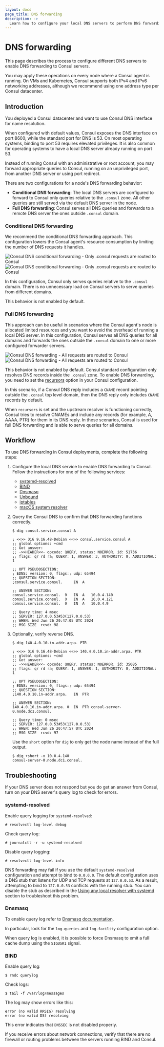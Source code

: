 ```yaml
---
layout: docs
page_title: DNS forwarding
description: ->
  Learn how to configure your local DNS servers to perform DNS forwarding to Consul servers.
---
```


# DNS forwarding

This page describes the process to configure different DNS servers to enable DNS forwarding to Consul servers.

You may apply these operations on every node where a Consul agent is running. On VMs and Kubernetes, Consul supports both IPv4 and IPv6 networking addresses, although we recommend using one address type per Consul datacenter.

## Introduction

You deployed a Consul datacenter and want to use Consul DNS interface for name resolution.

When configured with default values, Consul exposes the DNS interface on port
8600, while the standard port for DNS is 53. On most operating systems,
binding to port 53 requires elevated privileges. It is also common for 
operating systems to have a local DNS server already running on port 53.

Instead of running Consul with an administrative or root account, you may forward appropriate queries to Consul, running on an unprivileged port, from another DNS server or using port redirect.

There are two configurations for a node's DNS forwarding behavior:

 - **Conditional DNS forwarding**: The local DNS servers are configured to forward to Consul only queries relative to the `.consul` zone. All other queries are still served via the default DNS server in the node.
 - **Full DNS forwarding**: Consul serves all DNS queries and forwards to a remote DNS server the ones outside `.consul` domain.

### Conditional DNS forwarding

We recommend the conditional DNS forwarding approach. This configuration lowers the Consul agent's resource consumption by limiting the number of DNS requests it handles.

![Consul DNS conditional forwarding - Only .consul requests are routed to Consul](/img/consul-dns-conditional-forwarding.png#light-theme-only)
![Consul DNS conditional forwarding - Only .consul requests are routed to Consul](/img/consul-dns-conditional-forwarding-dark.png#dark-theme-only)

In this configuration, Consul only serves queries relative to the `.consul` domain. There is no unnecessary load on Consul servers to serve queries from different domains.

This behavior is not enabled by default.

### Full DNS forwarding

This approach can be useful in scenarios where the Consul agent's node is allocated limited resources and you want to avoid the overhead of running a local DNS server. In this configuration, Consul serves all DNS queries for all domains and forwards the ones outside the `.consul` domain to one or more configured forwarder servers.

![Consul DNS forwarding - All requests are routed to Consul](/img/consul-dns-forwarding.png#light-theme-only)
![Consul DNS forwarding - All requests are routed to Consul](/img/consul-dns-forwarding-dark.png#dark-theme-only)

This behavior is not enabled by default. Consul standard configuration only resolves DNS records inside the `.consul` zone. To enable DNS forwarding, you need to set the [recursors](/consul/docs/reference/agent/configuration-file/general#recursors) option in your Consul configuration.

In this scenario, if a Consul DNS reply includes a `CNAME` record pointing outside the `.consul` top level domain, then the DNS reply only includes `CNAME` records by default.

When `recursors` is set and the upstream resolver is functioning correctly, Consul tries to resolve CNAMEs and include any records (for example, A, AAAA, PTR) for them in its DNS reply. In these scenarios, Consul is used for full DNS forwarding and is able to serve queries for all domains.

## Workflow

To use DNS forwarding in Consul deployments, complete the following steps:

1. Configure the local DNS service to enable DNS forwarding to Consul. Follow the instructions for one of the following services:

    - [systemd-resolved](/consul/docs/services/discovery/dns-forwarding/enable#systemd-resolved)
    - [BIND](/consul/docs/services/discovery/dns-forwarding/enable#bind)
    - [Dnsmasq](/consul/docs/services/discovery/dns-forwarding/enable#dnsmasq)
    - [Unbound](/consul/docs/services/discovery/dns-forwarding/enable#unbound)
    - [iptables](/consul/docs/services/discovery/dns-forwarding/enable#iptables)
    - [macOS system resolver](/consul/docs/services/discovery/dns-forwarding/enable#macOS)

1. Query the Consul DNS to confirm that DNS forwarding functions correctly.

    ```shell-session
    $ dig consul.service.consul A

    ; <<>> DiG 9.16.48-Debian <<>> consul.service.consul A
    ;; global options: +cmd
    ;; Got answer:
    ;; ->>HEADER<<- opcode: QUERY, status: NOERROR, id: 51736
    ;; flags: qr rd ra; QUERY: 1, ANSWER: 3, AUTHORITY: 0, ADDITIONAL: 1

    ;; OPT PSEUDOSECTION:
    ; EDNS: version: 0, flags:; udp: 65494
    ;; QUESTION SECTION:
    ;consul.service.consul.		IN	A

    ;; ANSWER SECTION:
    consul.service.consul.	0	IN	A	10.0.4.140
    consul.service.consul.	0	IN	A	10.0.4.121
    consul.service.consul.	0	IN	A	10.0.4.9

    ;; Query time: 4 msec
    ;; SERVER: 127.0.0.53#53(127.0.0.53)
    ;; WHEN: Wed Jun 26 20:47:05 UTC 2024
    ;; MSG SIZE  rcvd: 98

    ```

1. Optionally, verify reverse DNS.

    ```shell-session
    $ dig 140.4.0.10.in-addr.arpa. PTR

    ; <<>> DiG 9.16.48-Debian <<>> 140.4.0.10.in-addr.arpa. PTR
    ;; global options: +cmd
    ;; Got answer:
    ;; ->>HEADER<<- opcode: QUERY, status: NOERROR, id: 35085
    ;; flags: qr rd ra; QUERY: 1, ANSWER: 1, AUTHORITY: 0, ADDITIONAL: 1

    ;; OPT PSEUDOSECTION:
    ; EDNS: version: 0, flags:; udp: 65494
    ;; QUESTION SECTION:
    ;140.4.0.10.in-addr.arpa.	IN	PTR

    ;; ANSWER SECTION:
    140.4.0.10.in-addr.arpa. 0	IN	PTR	consul-server-0.node.dc1.consul.

    ;; Query time: 0 msec
    ;; SERVER: 127.0.0.53#53(127.0.0.53)
    ;; WHEN: Wed Jun 26 20:47:57 UTC 2024
    ;; MSG SIZE  rcvd: 97

    ```

    Use the `short` option for `dig` to only get the node name instead of the full output.

    ```shell-session
    $ dig +short -x 10.0.4.140
    consul-server-0.node.dc1.consul.
    ```

## Troubleshooting

If your DNS server does not respond but you do get an answer from Consul, turn on your DNS server's query log to check for errors.

### systemd-resolved

Enable query logging for `systemd-resolved`:

```shell-session
# resolvectl log-level debug
```

Check query log:

```shell-session
# journalctl -r -u systemd-resolved
```

Disable query logging:

```shell-session
# resolvectl log-level info
```

DNS forwarding may fail if you use the default `systemd-resolved` configuration and attempt to bind to `0.0.0.0`. The default configuration uses a DNS stub that listens for UDP and TCP requests at `127.0.0.53`. As a result, attempting to bind to `127.0.0.53` conflicts with the running stub. You can disable the stub as described in the [Using any local resolver with systemd](/consul/docs/services/discovery/dns-forwarding/enable#using-any-local-resolver-with-systemd) section to troubleshoot this problem.

### Dnsmasq

To enable query log refer to [Dnsmasq documentation](https://thekelleys.org.uk/dnsmasq/docs/dnsmasq-man.html).

In particular, look for the `log-queries` and `log-facility` configuration option.

When query log is enabled, it is possible to force Dnsmasq to emit a full cache dump using the `SIGUSR1` signal.

### BIND

Enable query log:

```shell-session
$ rndc querylog
```

Check logs:

```shell-session
$ tail -f /var/log/messages
```

The log may show errors like this:

<CodeBlockConfig hideClipboard>

```plaintext
error (no valid RRSIG) resolving
error (no valid DS) resolving
```

</CodeBlockConfig>

This error indicates that `DNSSEC` is not disabled properly.

If you receive errors about network connections, verify that there are no firewall
or routing problems between the servers running BIND and Consul.
